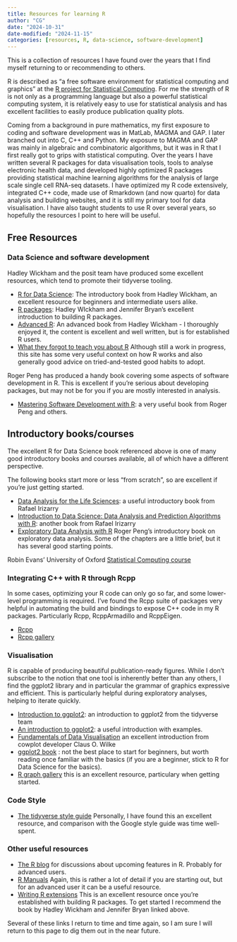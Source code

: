 ```yaml
---
title: Resources for learning R
author: "CG"
date: "2024-10-31"
date-modified: "2024-11-15"
categories: [resources, R, data-science, software-development]
---
```


This is a collection of resources I have found over the years that I find myself returning to or recommending to others.

R is described as  "a free software environment for statistical computing and graphics" at the [R project for Statistical Computing](https://www.r-project.org/).  For me the strength of R is not only as a programming language but also a powerful statistical computing system, it is relatively easy to use for statistical analysis and has excellent facilities to easily produce publication quality plots.

Coming from a background in pure mathematics, my first exposure to coding and software development was in MatLab, MAGMA and GAP.  I later branched out into C, C++ and Python.  My exposure to MAGMA and GAP was mainly in algebraic and combinatoric algorithms, but it was in R that I first really got to grips with statistical computing.  Over the years I have written several R packages for data visualisation tools, tools to analyse electronic health data, and developed highly optimized R packages providing statistical machine learning algorithms for the analysis of large scale single cell RNA-seq datasets.  I have optimized my R code extensively, integrated C++ code, made use of Rmarkdown (and now quarto) for data analysis and building websites, and it is still my primary tool for data visualisation.  I have also taught students to use R over several years, so hopefully the resources I point to here will be useful.

## Free Resources

### Data Science and software development

Hadley Wickham and the posit team have produced some excellent resources, which tend to promote their tidyverse tooling.

- [R for Data Science](https://r4ds.hadley.nz/): The introductory book from Hadley Wickham, an excellent resource for beginners and intermediate users alike.
- [R packages](https://r-pkgs.org/): Hadley WIckham and Jennifer Bryan's excellent introduction to building R packages.
- [Advanced R](https://adv-r.hadley.nz/): An advanced book from Hadley Wickham - I thoroughly enjoyed it, the content is excellent and well written, but is for established R users.
- [What they forgot to teach you about R](https://rstats.wtf/) Although still a work in progress, this site has some very useful context on how R works and also generally good advice on tried-and-tested good habits to adopt.


Roger Peng has produced a handy book covering some aspects of software development in R.  This is excellent if you're serious about developing packages, but may not be for you if you are mostly interested in analysis.

- [Mastering Software Development with R](https://bookdown.org/rdpeng/RProgDA/): a very useful book from Roger Peng and others.

## Introductory books/courses

The excellent R for Data Science book referenced above is one of many good introductory books and courses available, all of which have a different perspective.

The following books start more or less "from scratch", so are excellent if you're just getting started.

- [Data Analysis for the Life Sciences](https://github.com/genomicsclass/labs?tab=readme-ov-file): a useful introductory book from Rafael Irizarry
- [Introduction to Data Science: Data Analysis and Prediction Algorithms with R](https://rafalab.dfci.harvard.edu/dsbook/): another book from Rafael Irizarry
- [Exploratory Data Analysis with R](https://bookdown.org/rdpeng/exdata/) Roger Peng's introductory book on exploratory data analysis.  Some of the chapters are a little brief, but it has several good starting points.

Robin Evans' University of Oxford [Statistical Computing course](https://www.stats.ox.ac.uk/~evans/statprog/index2.htm)

### Integrating C++ with R through Rcpp

In some cases, optimizing your R code can only go so far, and some lower-level programming is required.  I've found the Rcpp suite of packages very helpful in automating the build and bindings to expose C++ code in my R packages.  Particularly Rcpp, RcppArmadillo and RcppEigen.

- [Rcpp](https://www.rcpp.org/)
- [Rcpp gallery](https://gallery.rcpp.org/)

### Visualisation

R is capable of producing beautiful publication-ready figures.  While I don't subscribe to the notion that one tool is inherently better than any others, I find the ggplot2 library and in particular the grammar of graphics expressive and efficient.  This is particularly helpful during exploratory analyses, helping to iterate quickly.

- [Introduction to ggplot2](https://ggplot2.tidyverse.org/articles/ggplot2.html): an introduction to ggplot2 from the tidyverse team
- [An introduction to ggplot2](https://www.datanovia.com/en/lessons/introduction-to-ggplot2/): a useful introduction with examples.
- [Fundamentals of Data Visualisation](https://clauswilke.com/dataviz/) an excellent introduction from cowplot developer Claus O. Wilke
- [ggplot2 book](https://ggplot2-book.org/introduction.html) : not the best place to start for beginners, but worth reading once familiar with the basics (if you are a beginner, stick to R for Data Science for the basics).
- [R graph gallery](https://r-graph-gallery.com/) this is an excellent resource, particulary when getting started.

### Code Style

- [The tidyverse style guide](https://style.tidyverse.org/) Personally, I have found this an excellent resource, and comparison with the Google style guide was time well-spent.

### Other useful resources

- [The R blog](https://blog.r-project.org/) for discussions about upcoming features in R.  Probably for advanced users.
- [R Manuals](https://cran.r-project.org/manuals.html) Again, this is rather a lot of detail if you are starting out, but for an advanced user it can be a useful resource.
- [Writing R extensions](https://cran.r-project.org/doc/manuals/r-release/R-exts.html) This is an excellent resource once you're established with building R packages.  To get started I recommend the book by Hadley Wickham and Jennifer Bryan linked above.

Several of these links I return to time and time again, so I am sure I will return to this page to dig them out in the near future.